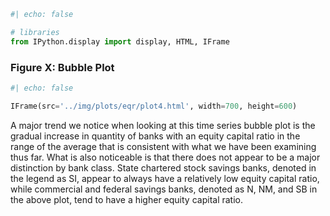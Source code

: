 
```python
#| echo: false

# libraries
from IPython.display import display, HTML, IFrame

```





### Figure X: Bubble Plot

```python
#| echo: false

IFrame(src='../img/plots/eqr/plot4.html', width=700, height=600)

```

A major trend we notice when looking at this time series bubble plot is the gradual increase in quantity of banks with an equity capital ratio in the range of the average that is consistent with what we have been examining thus far. What is also noticeable is that there does not appear to be a major distinction by bank class. State chartered stock savings banks, denoted in the legend as SI, appear to always have a relatively low equity capital ratio, while commercial and federal savings banks, denoted as N, NM, and SB in the above plot, tend to have a higher equity capital ratio.

